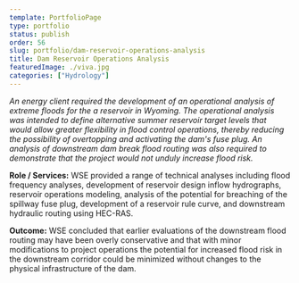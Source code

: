 ```yaml
---
template: PortfolioPage
type: portfolio
status: publish
order: 56
slug: portfolio/dam-reservoir-operations-analysis
title: Dam Reservoir Operations Analysis
featuredImage: ./viva.jpg
categories: ["Hydrology"]
---
```


_An energy client required the development of an operational analysis of extreme floods for the a reservoir in Wyoming. The operational analysis was intended to define alternative summer reservoir target levels that would allow greater flexibility in flood control operations, thereby reducing the possibility of overtopping and activating the dam's fuse plug. An analysis of downstream dam break flood routing was also required to demonstrate that the project would not unduly increase flood risk._  
  
**Role / Services:** WSE provided a range of technical analyses including flood frequency analyses, development of reservoir design inflow hydrographs, reservoir operations modeling, analysis of the potential for breaching of the spillway fuse plug, development of a reservoir rule curve, and downstream hydraulic routing using HEC-RAS.  
  
**Outcome:** WSE concluded that earlier evaluations of the downstream flood routing may have been overly conservative and that with minor modifications to project operations the potential for increased flood risk in the downstream corridor could be minimized without changes to the physical infrastructure of the dam.